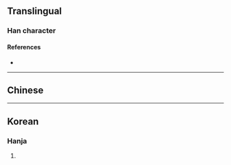 {{character info/new}}
==Translingual==

===Han character===
{{Han char|rn=9|rad=人|as=03|sn=5|four=|canj=OR|ids=⿰亻口}}

====References====
* {{Han ref|kx=0092.080|hdz=10114.020|uh=3430|ud=13360}}

----

==Chinese==
{{zh-see|信|a}}

----

==Korean==

===Hanja===
{{ko-hanja|hangeul=신|rv=sin|mr=shin|y=sin|eumhun=믿다|ehrv=mitda|ehmr=mitta|ehy=mitta}}

# {{defn|lang=ko|sort=人03}}